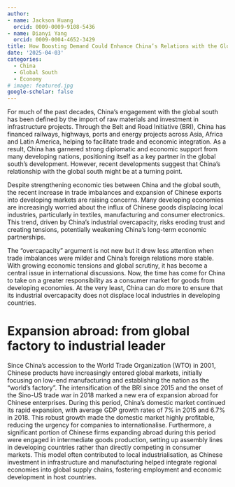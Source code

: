 ```yaml
---
author:
- name: Jackson Huang
  orcid: 0009-0009-9108-5436
- name: Dianyi Yang
  orcid: 0009-0004-4652-3429
title: How Boosting Demand Could Enhance China’s Relations with the Global South
date: '2025-04-03'
categories:
  - China
  - Global South
  - Economy
# image: featured.jpg
google-scholar: false
---
```

For much of the past decades, China’s engagement with the global south has been defined by the import of raw materials and investment in infrastructure projects. Through the Belt and Road Initiative (BRI), China has financed railways, highways, ports and energy projects across Asia, Africa and Latin America, helping to facilitate trade and economic integration. As a result, China has garnered strong diplomatic and economic support from many developing nations, positioning itself as a key partner in the global south’s development. However, recent developments suggest that China’s relationship with the global south might be at a turning point. 

Despite strengthening economic ties between China and the global south, the recent increase in trade imbalances and expansion of Chinese exports into developing markets are raising concerns. Many developing economies are increasingly worried about the influx of Chinese goods displacing local industries, particularly in textiles, manufacturing and consumer electronics. This trend, driven by China’s industrial overcapacity, risks eroding trust and creating tensions, potentially weakening China’s long-term economic partnerships. 

The "overcapacity" argument is not new but it drew less attention when trade imbalances were milder and China’s foreign relations more stable. With growing economic tensions and global scrutiny, it has become a central issue in international discussions. Now, the time has come for China to take on a greater responsibility as a consumer market for goods from developing economies. At the very least, China can do more to ensure that its industrial overcapacity does not displace local industries in developing countries.

# Expansion abroad: from global factory to industrial leader

Since China's accession to the World Trade Organization (WTO) in 2001, Chinese products have increasingly entered global markets, initially focusing on low-end manufacturing and establishing the nation as the "world's factory".  The intensification of the BRI since 2015 and the onset of the Sino-US trade war in 2018 marked a new era of  expansion abroad for Chinese enterprises. During this period, China's domestic market continued its rapid expansion, with average GDP growth rates of 7% in 2015 and 6.7% in 2018. This robust growth made the domestic market highly profitable, reducing the urgency for companies to internationalise. Furthermore, a significant portion of Chinese firms expanding abroad during this period were engaged in intermediate goods production, setting up assembly lines in developing countries rather than directly competing in consumer markets. This model often contributed to local industrialisation, as Chinese investment in infrastructure and manufacturing helped integrate regional economies into global supply chains, fostering employment and economic development in host countries.
